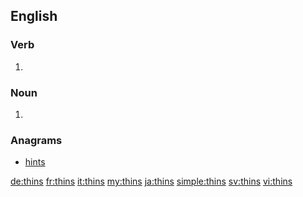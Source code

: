==English==

===Verb===
{{head|en}}

# {{en-third-person singular of|thin}}
===Noun===
{{head|en|plural}}

# {{plural of|thin|lang=en|nocat=1}}

===Anagrams===
* [[hints#English|hints]]

[[de:thins]]
[[fr:thins]]
[[it:thins]]
[[my:thins]]
[[ja:thins]]
[[simple:thins]]
[[sv:thins]]
[[vi:thins]]